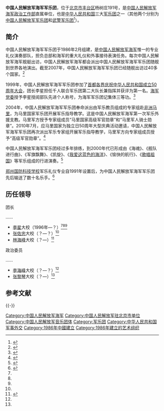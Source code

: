 {{Infobox PRCG
|color = navy
|机构名称 = 中国人民解放军海军军乐团
|上级机构 = [[中国人民解放军海军政治工作部|中国人民解放军海军政治工作部]]
|机构类型 = 中国人民解放军海军政治工作部直属单位
|军事级别 = 
|标志1 = [[File:US_Navy_061118-N-8487G-033_The_People_Liberation_Army_(Navy)(PLA_(N))_military_band_plays_music_as_a_farewell_for_the_amphibious_assault_ship_USS_Juneau_(LPD_10).jpg|200px]]
|标志1说明 = 
|标志2 =
|标志2说明 = 中国人民解放军海军军乐团臂章
|职位1 = 团长
|人员1 = [[林海峰_(军乐团)|林海峰]]
|衔级1 = 大校
|职位2 = 政治委员
|人员2 =[[张黎琴|张黎琴]]
|衔级2 = 大校
|职位3 =
|人员3 =
|职位4 =
|人员4 =
|地址1 = [[北京市|北京市]][[丰台区|丰台区]]杨树庄191号
|成立时间 = 1986年
|a =
|b =
|c =
|d =
|E =
|e =
}}

'''中国人民解放军海军军乐团'''，位于[[北京市|北京市]][[丰台区|丰台区]]杨树庄191号，是[[中国人民解放军海军政治工作部|中国人民解放军海军政治工作部]]直属单位，也是[[中华人民共和国|中华人民共和国]]三大[[军乐团|军乐团]]之一（其他两个分别为[[中国人民解放军军乐团|中国人民解放军军乐团]]和[[武警军乐团|武警军乐团]]<ref>{{Cite web|title=三大军乐团走进上海高校 专场演出受师生热捧|url=http://news.ifeng.com/a/20160507/48714843_0.shtml|accessdate=2016-11-25|date=2016-05-07|publisher=凤凰网|archive-url=https://web.archive.org/web/20190502203051/http://news.ifeng.com/a/20160507/48714843_0.shtml|archive-date=2019-05-02|dead-url=no}}</ref>）。

==简介==
中国人民解放军海军军乐团于1986年2月组建，是[[中国人民解放军海军|中国人民解放军海军]]惟一的专业礼仪演奏部队，担负总部和海军的重大礼仪和外事接待表演任务。每次中国人民解放军海军舰艇出访，中国人民解放军海军都会派出中国人民解放军海军军乐团随舰到世界各地演出。截至2007年，中国人民解放军海军军乐团已经随舰出访过40多个国家。<ref name="lawang">{{Cite web|title=中国海军军乐团在东京演奏《拉网小调》|url=http://news.qq.com/a/20071129/002404.htm|accessdate=2016-11-25|date=2007-11-29|publisher=腾讯网|archive-url=https://archive.is/20161125200210/http://news.qq.com/a/20071129/002404.htm|archive-date=2016-11-25|dead-url=yes}}</ref>

1999年，中国人民解放军海军军乐团参加了[[首都各界庆祝中华人民共和国成立50周年大会|首都各界庆祝中华人民共和国成立50周年大会]]，团长李星担任千人联合军乐团第二大队长兼指挥并获评为第一名。[[海军党委|海军党委]]授予李星授阅部队先进个人称号，为海军军乐团记集体三等功。<ref name="lixing">{{Cite web|title=李星简介|url=http://www.china-jundu.com/junlejie/lixing.html#|access-date=2016-11-25|publisher=南昌军乐节官方网站|archive-url=https://web.archive.org/web/20071105214240/http://www.china-jundu.com/junlejie/lixing.html|archive-date=2007-11-05|dead-url=yes}}</ref>

2004年，中国人民解放军海军军乐团奉命派出由军乐教员组成的专家组赴[[非洲|非洲]][[马里|马里]]，为马里国家军乐团开展军乐指导教学。这是中国人民解放军海军第一次军乐外援支教。马里军方授予专家组成员“马里国家高级军官勋章”和“马里军人骑士勋章”。2010年7月，应马里国家为独立日50周年大型庆典活动邀请，中国人民解放军海军军乐团再次派出军乐专家组开展军乐指导教学，马里军方向专家组成员授予“高级军官勋章”。<ref name="zggbw">{{Cite web|title=中国海军军乐团写真：响彻海洋上的铿锵旋律|url=http://mil.cnr.cn/zgjd/hj/201203/t20120318_509299800.html|accessdate=2016-11-25|date=2012-03-18|publisher=中国广播网|archive-url=https://web.archive.org/web/20120522182335/http://mil.cnr.cn/zgjd/hj/201203/t20120318_509299800.html|archive-date=2012-05-22|dead-url=yes}}</ref>

中国人民解放军海军军乐团经过多年排练，到2000年代已形成由《海魂》、《舰队进行曲》、《军旗飘舞》、《凯旋》、《[[我爱这蓝色的海洋|我爱这蓝色的海洋]]》、《愉快的航行》、《[[歌唱祖国|歌唱祖国]]》等军乐组成的行进演奏。<ref name="jishi">{{Cite web|title=环球之旅壮声威 中国海军军乐团随舰出访演出纪事|url=http://news.sohu.com/49/72/news202907249.shtml|accessdate=2016-11-25|date=2002-08-30|publisher=搜狐|archive-url=https://web.archive.org/web/20201105075657/http://news.sohu.com/49/72/news202907249.shtml|archive-date=2020-11-05|dead-url=no}}</ref>

[[郑州国防科技学校|郑州国防科技学校]]军乐礼仪专业自1991年设置后，为中国人民解放军海军军乐团先后输送了数十名乐手。<ref>{{Cite web|title=军乐团的台柱子来自咱学校|url=http://news.sina.com.cn/s/2002-12-26/0721853562.html|accessdate=2016-11-25|date=2002-12-26|publisher=新浪|archive-url=https://web.archive.org/web/20201105023307/http://news.sina.com.cn/s/2002-12-26/0721853562.html|archive-date=2020-11-05|dead-url=no}}</ref>

== 历任领导 ==
{{col-begin}}
{{col-2}}
;团长

……
* [[李星|李星]]大校（1996年—？）<ref name="lawang" /><ref name="lixing" /><ref name="jishi" />
* [[张佐忠|张佐忠]]大校（？—？）<ref name="zggbw" />
* [[林海峰_(军乐团)|林海峰]]大校（？—）<ref name="lx">{{Cite web|title=海军军乐团专场音乐会在廊下生态园举行|url=http://langxia.jinshan.gov.cn/html/xwzx/lxxw/834591588471.html|accessdate=2016-11-25|date=2015-05-04|publisher=金山区廊下镇人民政府|archive-url=https://web.archive.org/web/20161126064726/http://langxia.jinshan.gov.cn/html/xwzx/lxxw/834591588471.html|archive-date=2016-11-26|dead-url=yes}}</ref>
{{col-2}}
;政治委员

……
*[[李海峰|李海峰]]大校（？—？）<ref name="zggbw" />
*[[张黎琴|张黎琴]]大校（？—）<ref name="lx" />
{{col-end}}

== 参考文献 ==
{{Reflist}}

{{-}}
{{中国人民解放军海军}}
{{中国人民解放军文工团}}
{{中华人民共和国外交}}

[[Category:中国人民解放军海军|Category:中国人民解放军海军]]
[[Category:中国人民解放军驻北京市单位|Category:中国人民解放军驻北京市单位]]
[[Category:中国人民解放军音乐团体|Category:中国人民解放军音乐团体]]
[[Category:军乐团|Category:军乐团]]
[[Category:中华人民共和国军事外交|Category:中华人民共和国军事外交]]
[[Category:1986年中國建立|Category:1986年中國建立]]
[[Category:1986年建立的艺术组织|Category:1986年建立的艺术组织]]